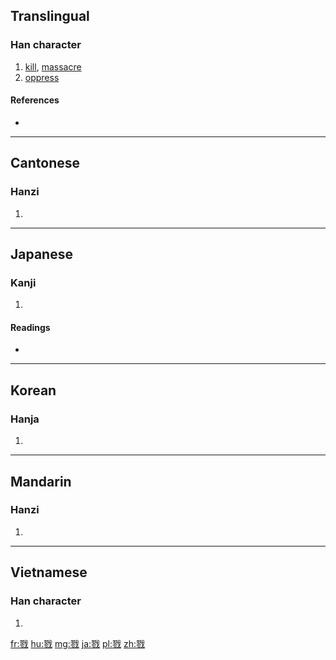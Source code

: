 ==Translingual==

===Han character===
{{Han char|rn=62|rad=戈|as=11|sn=15|four=1325<sub>0</sub>|canj=尸竹戈 (SHI), X尸竹戈 (XSHI)|ids=⿰[[翏]][[戈]]}}

# [[kill]], [[massacre]]
# [[oppress]]

====References====
* {{Han ref|kx=0414.040|dkj=11655|dj=0757.060|hdz=21412.050|uh=622E|ud=25134|bh=BCAE|bd=48302}}

----

==Cantonese==

===Hanzi===
{{yue-hanzi|jyut=|y=luk6}}

# {{defn|lang=yue|sort=戈11}}

----

==Japanese==

===Kanji===
{{ja-kanji|grade=|rs=戈11}}

# {{defn|lang=ja|sort=戈11}}

====Readings====
* {{ja-readings|on=[[りく]] (riku), [[りゅう]] (ryū)|kun=[[ころす]] (korosu)}}

----

==Korean==

===Hanja===
{{ko-hanja|hangeul=[[륙]]>[[육]]|eumhun=|rv=ryuk>yuk|mr=ryuk>yuk|y=lyuk>yuk}}

# {{defn|lang=ko|sort=戈11}}

----

==Mandarin==

===Hanzi===
{{cmn-hanzi|pin=[[lù]] ([[lu4]])|wg=lu<sup>4</sup>}}

# {{defn|lang=cmn|sort=戈11}}

----

==Vietnamese==

===Han character===
{{vi-hantu|[[lục]]|rs=戈11}}

# {{defn|lang=vi|sort=戈11}}

[[fr:戮]]
[[hu:戮]]
[[mg:戮]]
[[ja:戮]]
[[pl:戮]]
[[zh:戮]]